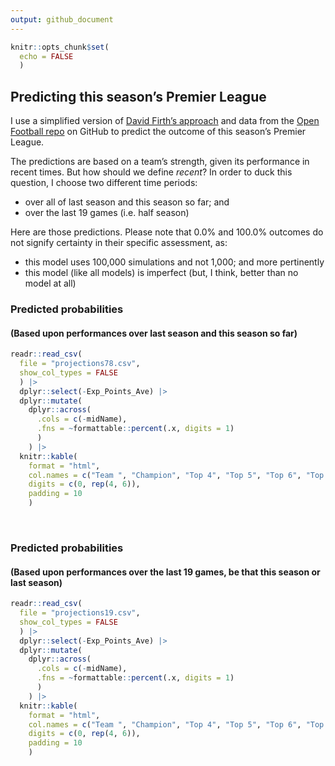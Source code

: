 ```yaml
---
output: github_document
---
```


<!-- README.md is generated from README.Rmd. Please edit that file -->

```r
knitr::opts_chunk$set(
  echo = FALSE
  )
```

## Predicting this season's Premier League

I use a simplified version of [David Firth's approach](https://github.com/DavidFirth/alt3code) and data from the [Open Football repo](https://github.com/openfootball/football.json) on GitHub to predict the outcome of this season's Premier League. 

The predictions are based on a team's strength, given its performance in recent times. But how should we define *recent*? In order to duck this question, I choose two different time periods:

  * over all of last season and this season so far; and
  * over the last 19 games (i.e. half season)
  

Here are those predictions. Please note that 0.0% and 100.0% outcomes do not signify certainty in their specific assessment, as: 

  * this model uses 100,000 simulations and not 1,000; and more pertinently
  * this model (like all models) is imperfect (but, I think, better than no model at all)
  

### Predicted probabilities
#### (Based upon performances over last season and this season so far)

```r
readr::read_csv(
  file = "projections78.csv", 
  show_col_types = FALSE
  ) |> 
  dplyr::select(-Exp_Points_Ave) |> 
  dplyr::mutate(
    dplyr::across(
      .cols = c(-midName), 
      .fns = ~formattable::percent(.x, digits = 1)
      )
    ) |> 
  knitr::kable(
    format = "html",
    col.names = c("Team ", "Champion", "Top 4", "Top 5", "Top 6", "Top Half", "Relegation"), 
    digits = c(0, rep(4, 6)),
    padding = 10
    )
```

<br/>

### Predicted probabilities
#### (Based upon performances over the last 19 games, be that this season or last season)

```r
readr::read_csv(
  file = "projections19.csv", 
  show_col_types = FALSE
  ) |> 
  dplyr::select(-Exp_Points_Ave) |> 
  dplyr::mutate(
    dplyr::across(
      .cols = c(-midName), 
      .fns = ~formattable::percent(.x, digits = 1)
      )
    ) |> 
  knitr::kable(
    format = "html",
    col.names = c("Team ", "Champion", "Top 4", "Top 5", "Top 6", "Top Half", "Relegation"), 
    digits = c(0, rep(4, 6)),
    padding = 10
    )
```

